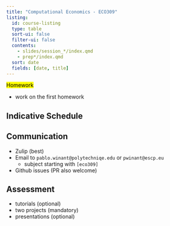 ```yaml
---
title: "Computational Economics - ECO309"
listing:
  id: course-listing
  type: table
  sort-ui: false
  filter-ui: false
  contents:
    - slides/session_*/index.qmd
    - prep*/index.qmd
  sort: date
  fields: [date, title]
---
```


<mark>Homework</mark>

- work on the first homework


## Indicative Schedule

::: {#course-listing}

:::

## Communication

- Zulip (best)
- Email to `pablo.winant@polytechniqe.edu` or `pwinant@escp.eu`
  - subject starting with `[eco309]`
- Github issues (PR also welcome)

## Assessment

- tutorials (optional) 
- two projects (mandatory)
- presentations (optional)



